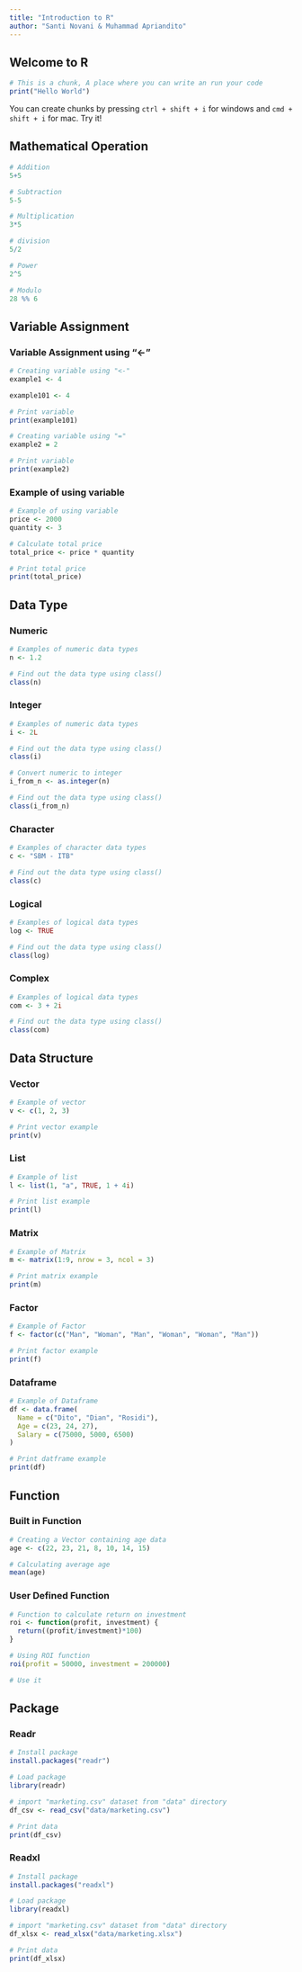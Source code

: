 ```yaml
---
title: "Introduction to R"
author: "Santi Novani & Muhammad Apriandito"
---
```


## Welcome to R
```r
# This is a chunk, A place where you can write an run your code
print("Hello World")
```

You can create chunks by pressing `ctrl + shift + i` for windows and `cmd + shift + i` for mac. Try it!

## Mathematical Operation
```r
# Addition
5+5
```

```r
# Subtraction
5-5
```

```r
# Multiplication
3*5
```

```r
# division
5/2
```

```r
# Power
2^5
```

```r
# Modulo
28 %% 6
```

## Variable Assignment

### Variable Assignment using "<-"
```r
# Creating variable using "<-"
example1 <- 4
```

```r
example101 <- 4
```

```r
# Print variable 
print(example101)
```

```r
# Creating variable using "="
example2 = 2
```

```r
# Print variable
print(example2)
```

### Example of using variable
```r
# Example of using variable
price <- 2000
quantity <- 3
```

```r
# Calculate total price
total_price <- price * quantity
```

```r
# Print total price
print(total_price)
```

## Data Type

### Numeric
```r
# Examples of numeric data types
n <- 1.2

# Find out the data type using class()
class(n)
```

### Integer
```r
# Examples of numeric data types
i <- 2L

# Find out the data type using class()
class(i)
```

```r
# Convert numeric to integer
i_from_n <- as.integer(n)

# Find out the data type using class()
class(i_from_n)
```

### Character
```r
# Examples of character data types
c <- "SBM - ITB"

# Find out the data type using class()
class(c)
```

### Logical
```r
# Examples of logical data types
log <- TRUE

# Find out the data type using class()
class(log)
```

### Complex
```r
# Examples of logical data types
com <- 3 + 2i

# Find out the data type using class()
class(com)
```

## Data Structure

### Vector
```r
# Example of vector
v <- c(1, 2, 3)
```

```r
# Print vector example
print(v)
```

### List
```r
# Example of list
l <- list(1, "a", TRUE, 1 + 4i)
```

```r
# Print list example
print(l)
```

### Matrix
```r
# Example of Matrix
m <- matrix(1:9, nrow = 3, ncol = 3)
```

```r
# Print matrix example
print(m)
```

### Factor
```r
# Example of Factor
f <- factor(c("Man", "Woman", "Man", "Woman", "Woman", "Man"))
```

```r
# Print factor example
print(f)
```

### Dataframe
```r
# Example of Dataframe
df <- data.frame(
  Name = c("Dito", "Dian", "Rosidi"),
  Age = c(23, 24, 27),
  Salary = c(75000, 5000, 6500)
)
```

```r
# Print datframe example
print(df)
```

## Function

### Built in Function
```r
# Creating a Vector containing age data
age <- c(22, 23, 21, 8, 10, 14, 15)
```

```r
# Calculating average age
mean(age)
```

### User Defined Function
```r
# Function to calculate return on investment
roi <- function(profit, investment) {
  return((profit/investment)*100)
}
```

```r
# Using ROI function
roi(profit = 50000, investment = 200000)
```
```r
# Use it

```


## Package

### Readr
```r
# Install package
install.packages("readr")
```

```r
# Load package
library(readr)
```

```r
# import "marketing.csv" dataset from "data" directory
df_csv <- read_csv("data/marketing.csv")
```

```r
# Print data
print(df_csv)
```

### Readxl
```r
# Install package
install.packages("readxl")
```

```r
# Load package
library(readxl)
```

```r
# import "marketing.csv" dataset from "data" directory
df_xlsx <- read_xlsx("data/marketing.xlsx")
```

```r
# Print data
print(df_xlsx)
```
